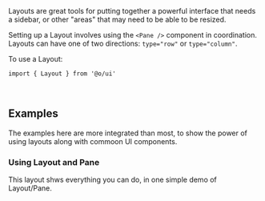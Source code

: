 <IntroText>
  Layouts are great tools for putting together a powerful interface that needs a sidebar, or other
  "areas" that may need to be able to be resized.
</IntroText>

Setting up a Layout involves using the `<Pane />` component in coordination. Layouts can have one of
two directions: `type="row"` or `type="column"`.

To use a Layout:

```tsx
import { Layout } from '@o/ui'
```

<br />

## Examples

The examples here are more integrated than most, to show the power of using layouts along with
commoon UI components.

### Using Layout and Pane

This layout shws everything you can do, in one simple demo of Layout/Pane.

<Example chromeless id="Basic" />
